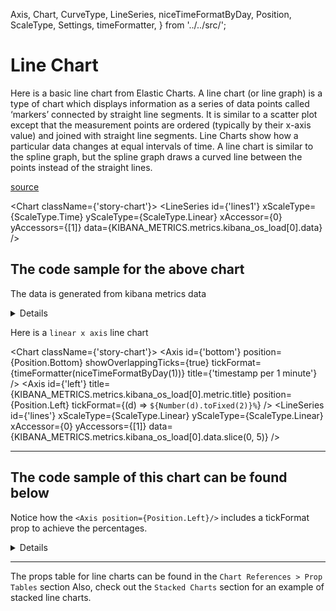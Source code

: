   Axis,
  Chart,
  CurveType,
  LineSeries,
  niceTimeFormatByDay,
  Position,
  ScaleType,
  Settings,
  timeFormatter,
} from '../../src/';

<Meta title="Types of charts/Line Charts/Basic and with axes" />

# Line Chart

Here is a basic line chart from Elastic Charts. A line chart (or line graph) is a type of chart which displays information as a series of data points called ‘markers’ connected by straight line segments.
It is similar to a scatter plot except that the measurement points are ordered (typically by their x-axis value) and joined with straight line segments. Line Charts show how a particular data changes at equal intervals of time.
A line chart is similar to the spline graph, but the spline graph draws a curved line between the points instead of the straight lines.

[source](https://datavizproject.com/data-type/line-chart/)

<Chart className={'story-chart'}>
    <LineSeries
    id={'lines1'}
    xScaleType={ScaleType.Time}
    yScaleType={ScaleType.Linear}
    xAccessor={0}
    yAccessors={[1]}
    data={KIBANA_METRICS.metrics.kibana_os_load[0].data}
    />
</Chart>

## The code sample for the above chart

The data is generated from kibana metrics data
<details>

```js
<Chart className={'story-chart'}>
    <LineSeries
    id={'lines1'}
    xScaleType={ScaleType.Time}
    yScaleType={ScaleType.Linear}
    xAccessor={0}
    yAccessors={[1]}
    data={KIBANA_METRICS.metrics.kibana_os_load[0].data}
    />
</Chart>
```
</details>

Here is a `linear x axis` line chart 

<Chart className={'story-chart'}>
    <Axis
    id={'bottom'}
    position={Position.Bottom}
    showOverlappingTicks={true}
    tickFormat={timeFormatter(niceTimeFormatByDay(1))}
    title={'timestamp per 1 minute'}
    />
    <Axis
    id={'left'}
    title={KIBANA_METRICS.metrics.kibana_os_load[0].metric.title}
    position={Position.Left}
    tickFormat={(d) => `${Number(d).toFixed(2)}%`}
    />
    <LineSeries
    id={'lines'}
    xScaleType={ScaleType.Linear}
    yScaleType={ScaleType.Linear}
    xAccessor={0}
    yAccessors={[1]}
    data={KIBANA_METRICS.metrics.kibana_os_load[0].data.slice(0, 5)}
    />
</Chart>


***

## The code sample of this chart can be found below 

Notice how the `<Axis position={Position.Left}/>` includes a tickFormat prop to achieve the percentages. 

<details>

```js
<Chart className={'story-chart'}>

    <Axis
    id={'bottom'}
    position={Position.Bottom}
    showOverlappingTicks={true}
    tickFormat={timeFormatter(niceTimeFormatByDay(1))}
    title={'timestamp per 1 minute'}
    />

    <Axis
    id={'left'}
    title={KIBANA_METRICS.metrics.kibana_os_load[0].metric.title}
    position={Position.Left}
    tickFormat={(d) => `${Number(d).toFixed(2)}%`}
    />

    <LineSeries
    id={'lines'}
    xScaleType={ScaleType.Linear}
    yScaleType={ScaleType.Linear}
    xAccessor={0}
    yAccessors={[1]}
    data={KIBANA_METRICS.metrics.kibana_os_load[0].data.slice(0, 5)}
    />

</Chart>
```
</details>

***

The props table for line charts can be found in the `Chart References > Prop Tables` section 
Also, check out the `Stacked Charts` section for an example of stacked line charts.